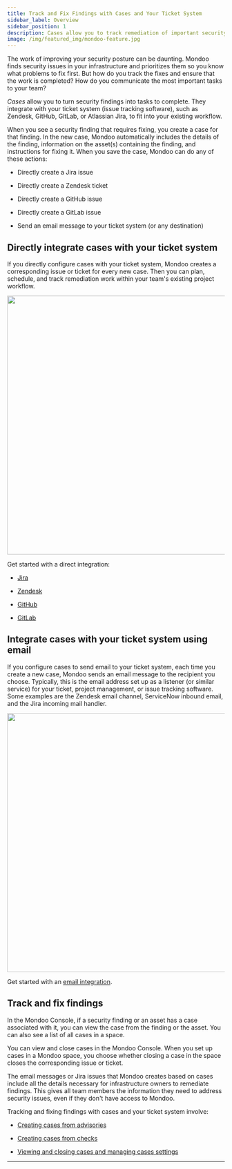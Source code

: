 ```yaml
---
title: Track and Fix Findings with Cases and Your Ticket System
sidebar_label: Overview
sidebar_position: 1
description: Cases allow you to track remediation of important security findings in your Ticket system of choice, such as Jira, GitHub, GitLab, or Zendesk.
image: /img/featured_img/mondoo-feature.jpg
---
```



The work of improving your security posture can be daunting. Mondoo finds security issues in your infrastructure and prioritizes them so you know what problems to fix first. But how do you track the fixes and ensure that the work is completed? How do you communicate the most important tasks to your team?

*Cases* allow you to turn security findings into tasks to complete. They integrate with your ticket system (issue tracking software), such as Zendesk, GitHub, GitLab, or Atlassian Jira, to fit into your existing workflow.

When you see a security finding that requires fixing, you create a case for that finding. In the new case, Mondoo automatically includes the details of the finding, information on the asset(s) containing the finding, and instructions for fixing it. When you save the case, Mondoo can do any of these actions:

- Directly create a Jira issue

- Directly create a Zendesk ticket

- Directly create a GitHub issue

- Directly create a GitLab issue

- Send an email message to your ticket system (or any destination)

## Directly integrate cases with your ticket system

If you directly configure cases with your ticket system, Mondoo creates a corresponding issue or ticket for every new case. Then you can plan, schedule, and track remediation work within your team's existing project workflow.

<img src={casesDirectDiagram} width="600" />

Get started with a direct integration:

- [Jira](/platform/cases/setup/)

- [Zendesk](/platform/cases/setup-zendesk/)

- [GitHub](/platform/cases/setup-github/)

- [GitLab](/platform/cases/setup-gitlab/)

## Integrate cases with your ticket system using email

If you configure cases to send email to your ticket system, each time you create a new case, Mondoo sends an email message to the recipient you choose. Typically, this is the email address set up as a listener (or similar service) for your ticket, project management, or issue tracking software. Some examples are the Zendesk email channel, ServiceNow inbound email, and the Jira incoming mail handler.

<img src={casesEmailDiagram} width="600" />

Get started with an [email integration](/platform/cases/setup-email/).

## Track and fix findings

In the Mondoo Console, if a security finding or an asset has a case associated with it, you can view the case from the finding or the asset. You can also see a list of all cases in a space.

You can view and close cases in the Mondoo Console. When you set up cases in a Mondoo space, you choose whether closing a case in the space closes the corresponding issue or ticket.

The email messages or Jira issues that Mondoo creates based on cases include all the details necessary for infrastructure owners to remediate findings. This gives all team members the information they need to address security issues, even if they don't have access to Mondoo.

Tracking and fixing findings with cases and your ticket system involve:

- [Creating cases from advisories](/platform/cases/advisories/)

- [Creating cases from checks](/platform/cases/checks/)

- [Viewing and closing cases and managing cases settings](/platform/cases/manage/)

---
